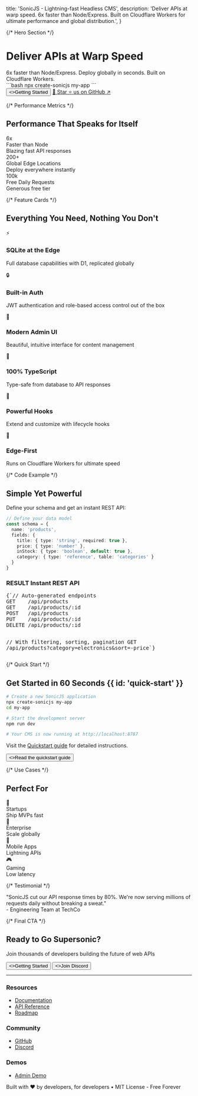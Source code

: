 
  title: 'SonicJS - Lightning-fast Headless CMS',
  description:
    'Deliver APIs at warp speed. 6x faster than Node/Express. Built on Cloudflare Workers for ultimate performance and global distribution.',
}

<HeroPattern />

{/* Hero Section */}

<div className="text-center">
  <h1 className="text-5xl md:text-6xl font-black tracking-tight mb-6 bg-gradient-to-r from-blue-600 via-purple-600 to-pink-600 bg-clip-text text-transparent">
    Deliver APIs at Warp Speed
  </h1>

  <div className="text-xl text-gray-700 dark:text-gray-300 mb-8 max-w-2xl mx-auto">
    <span className="font-bold text-gray-900 dark:text-white">6x faster</span> than Node/Express.
    Deploy globally in <span className="font-bold text-gray-900 dark:text-white">seconds</span>.
    Built on Cloudflare Workers.
  </div>

  <div className="mb-8 max-w-md mx-auto">
    ```bash
    npx create-sonicjs my-app
    ```
  </div>

  <div className="flex flex-col sm:flex-row gap-4 justify-center mb-12">
    <Button href="/quickstart" arrow="right">
      <>Getting Started</>
    </Button>
    <a
      href="https://github.com/lane711/sonicjs"
      target="_blank"
      rel="noopener noreferrer"
      className="group relative inline-flex items-center gap-2 px-6 py-3 bg-gradient-to-r from-gray-900 via-gray-800 to-gray-900 dark:from-white dark:via-gray-100 dark:to-white text-white dark:text-gray-900 font-semibold rounded-lg overflow-hidden transition-all duration-300 hover:scale-105 hover:shadow-2xl border-2 border-gray-700 dark:border-gray-300"
    >
      <span className="absolute inset-0 bg-gradient-to-r from-yellow-400/20 via-orange-400/20 to-yellow-400/20 animate-pulse"></span>
      <span className="relative flex items-center gap-2">
        <span className="animate-bounce">🙏</span>
        <span>Star</span>
        <span className="inline-block animate-spin-slow">⭐</span>
        <span>us on GitHub</span>
        <span className="transform transition-transform duration-300 group-hover:translate-x-1 group-hover:-translate-y-1">↗️</span>
      </span>
      <span className="absolute inset-0 flex items-center justify-center opacity-0 group-hover:opacity-100 transition-opacity duration-300">
        <span className="absolute w-full h-full bg-gradient-to-r from-yellow-400/10 via-orange-400/10 to-yellow-400/10 animate-pulse"></span>
      </span>
    </a>
  </div>
</div>

{/* Performance Metrics */}

## Performance That Speaks for Itself

<div className="grid grid-cols-1 md:grid-cols-3 gap-6 my-12">
  <div className="text-center p-8 rounded-xl bg-gradient-to-br from-blue-500/10 via-blue-400/5 to-cyan-500/10 dark:from-blue-500/20 dark:via-blue-400/10 dark:to-cyan-500/20 border border-blue-200/50 dark:border-blue-700/50 shadow-lg hover:shadow-xl hover:scale-105 transition-all duration-300">
    <div className="text-6xl font-black bg-gradient-to-br from-blue-600 to-cyan-500 dark:from-blue-400 dark:to-cyan-300 bg-clip-text text-transparent mb-3">6x</div>
    <div className="text-lg font-bold mb-1 text-gray-900 dark:text-white">Faster than Node</div>
    <div className="text-sm text-gray-600 dark:text-gray-400">Blazing fast API responses</div>
  </div>
  <div className="text-center p-8 rounded-xl bg-gradient-to-br from-purple-500/10 via-purple-400/5 to-pink-500/10 dark:from-purple-500/20 dark:via-purple-400/10 dark:to-pink-500/20 border border-purple-200/50 dark:border-purple-700/50 shadow-lg hover:shadow-xl hover:scale-105 transition-all duration-300">
    <div className="text-6xl font-black bg-gradient-to-br from-purple-600 to-pink-500 dark:from-purple-400 dark:to-pink-300 bg-clip-text text-transparent mb-3">200+</div>
    <div className="text-lg font-bold mb-1 text-gray-900 dark:text-white">Global Edge Locations</div>
    <div className="text-sm text-gray-600 dark:text-gray-400">Deploy everywhere instantly</div>
  </div>
  <div className="text-center p-8 rounded-xl bg-gradient-to-br from-pink-500/10 via-rose-400/5 to-orange-500/10 dark:from-pink-500/20 dark:via-rose-400/10 dark:to-orange-500/20 border border-pink-200/50 dark:border-pink-700/50 shadow-lg hover:shadow-xl hover:scale-105 transition-all duration-300">
    <div className="text-6xl font-black bg-gradient-to-br from-pink-600 to-orange-500 dark:from-pink-400 dark:to-orange-300 bg-clip-text text-transparent mb-3">100k</div>
    <div className="text-lg font-bold mb-1 text-gray-900 dark:text-white">Free Daily Requests</div>
    <div className="text-sm text-gray-600 dark:text-gray-400">Generous free tier</div>
  </div>
</div>

{/* Feature Cards */}

## Everything You Need, Nothing You Don't

<div className="grid grid-cols-1 md:grid-cols-2 lg:grid-cols-3 gap-6 my-12">
  <div className="group relative overflow-hidden border border-yellow-200/50 dark:border-yellow-700/50 bg-gradient-to-br from-yellow-50/50 via-amber-50/30 to-orange-50/50 dark:from-yellow-900/20 dark:via-amber-900/10 dark:to-orange-900/20 rounded-xl p-6 hover:shadow-xl hover:scale-105 transition-all duration-300">
    <div className="text-5xl mb-4 transform group-hover:scale-110 transition-transform duration-300">⚡</div>
    <h3 className="text-lg font-bold mb-2 text-gray-900 dark:text-white">SQLite at the Edge</h3>
    <p className="text-gray-600 dark:text-gray-300 text-sm">Full database capabilities with D1, replicated globally</p>
    <div className="absolute top-0 right-0 w-20 h-20 bg-yellow-400/10 dark:bg-yellow-400/5 rounded-full -mr-10 -mt-10"></div>
  </div>

  <div className="group relative overflow-hidden border border-green-200/50 dark:border-green-700/50 bg-gradient-to-br from-green-50/50 via-emerald-50/30 to-teal-50/50 dark:from-green-900/20 dark:via-emerald-900/10 dark:to-teal-900/20 rounded-xl p-6 hover:shadow-xl hover:scale-105 transition-all duration-300">
    <div className="text-5xl mb-4 transform group-hover:scale-110 transition-transform duration-300">🔒</div>
    <h3 className="text-lg font-bold mb-2 text-gray-900 dark:text-white">Built-in Auth</h3>
    <p className="text-gray-600 dark:text-gray-300 text-sm">JWT authentication and role-based access control out of the box</p>
    <div className="absolute top-0 right-0 w-20 h-20 bg-green-400/10 dark:bg-green-400/5 rounded-full -mr-10 -mt-10"></div>
  </div>

  <div className="group relative overflow-hidden border border-purple-200/50 dark:border-purple-700/50 bg-gradient-to-br from-purple-50/50 via-violet-50/30 to-indigo-50/50 dark:from-purple-900/20 dark:via-violet-900/10 dark:to-indigo-900/20 rounded-xl p-6 hover:shadow-xl hover:scale-105 transition-all duration-300">
    <div className="text-5xl mb-4 transform group-hover:scale-110 transition-transform duration-300">🎨</div>
    <h3 className="text-lg font-bold mb-2 text-gray-900 dark:text-white">Modern Admin UI</h3>
    <p className="text-gray-600 dark:text-gray-300 text-sm">Beautiful, intuitive interface for content management</p>
    <div className="absolute top-0 right-0 w-20 h-20 bg-purple-400/10 dark:bg-purple-400/5 rounded-full -mr-10 -mt-10"></div>
  </div>

  <div className="group relative overflow-hidden border border-blue-200/50 dark:border-blue-700/50 bg-gradient-to-br from-blue-50/50 via-sky-50/30 to-cyan-50/50 dark:from-blue-900/20 dark:via-sky-900/10 dark:to-cyan-900/20 rounded-xl p-6 hover:shadow-xl hover:scale-105 transition-all duration-300">
    <div className="text-5xl mb-4 transform group-hover:scale-110 transition-transform duration-300">📘</div>
    <h3 className="text-lg font-bold mb-2 text-gray-900 dark:text-white">100% TypeScript</h3>
    <p className="text-gray-600 dark:text-gray-300 text-sm">Type-safe from database to API responses</p>
    <div className="absolute top-0 right-0 w-20 h-20 bg-blue-400/10 dark:bg-blue-400/5 rounded-full -mr-10 -mt-10"></div>
  </div>

  <div className="group relative overflow-hidden border border-pink-200/50 dark:border-pink-700/50 bg-gradient-to-br from-pink-50/50 via-rose-50/30 to-red-50/50 dark:from-pink-900/20 dark:via-rose-900/10 dark:to-red-900/20 rounded-xl p-6 hover:shadow-xl hover:scale-105 transition-all duration-300">
    <div className="text-5xl mb-4 transform group-hover:scale-110 transition-transform duration-300">🔌</div>
    <h3 className="text-lg font-bold mb-2 text-gray-900 dark:text-white">Powerful Hooks</h3>
    <p className="text-gray-600 dark:text-gray-300 text-sm">Extend and customize with lifecycle hooks</p>
    <div className="absolute top-0 right-0 w-20 h-20 bg-pink-400/10 dark:bg-pink-400/5 rounded-full -mr-10 -mt-10"></div>
  </div>

  <div className="group relative overflow-hidden border border-orange-200/50 dark:border-orange-700/50 bg-gradient-to-br from-orange-50/50 via-amber-50/30 to-yellow-50/50 dark:from-orange-900/20 dark:via-amber-900/10 dark:to-yellow-900/20 rounded-xl p-6 hover:shadow-xl hover:scale-105 transition-all duration-300">
    <div className="text-5xl mb-4 transform group-hover:scale-110 transition-transform duration-300">🚀</div>
    <h3 className="text-lg font-bold mb-2 text-gray-900 dark:text-white">Edge-First</h3>
    <p className="text-gray-600 dark:text-gray-300 text-sm">Runs on Cloudflare Workers for ultimate speed</p>
    <div className="absolute top-0 right-0 w-20 h-20 bg-orange-400/10 dark:bg-orange-400/5 rounded-full -mr-10 -mt-10"></div>
  </div>
</div>

{/* Code Example */}

## Simple Yet Powerful

Define your schema and get an instant REST API:

```typescript {{ title: 'Define Your Schema' }}
// Define your data model
const schema = {
  name: 'products',
  fields: {
    title: { type: 'string', required: true },
    price: { type: 'number' },
    inStock: { type: 'boolean', default: true },
    category: { type: 'reference', table: 'categories' }
  }
}
```

<div className="my-6 p-6 border border-green-200 dark:border-green-800 bg-green-50 dark:bg-green-900/20 rounded-xl">
  <h3 className="text-lg font-semibold mb-4 flex items-center text-gray-900 dark:text-white">
    <span className="bg-green-100 dark:bg-green-900/30 text-green-800 dark:text-green-300 text-xs font-bold px-2 py-1 rounded mr-2">RESULT</span>
    Instant REST API
  </h3>
  <pre className="text-sm text-gray-800 dark:text-gray-200 overflow-x-auto">
{`// Auto-generated endpoints
GET    /api/products
GET    /api/products/:id
POST   /api/products
PUT    /api/products/:id
DELETE /api/products/:id

// With filtering, sorting, pagination
GET /api/products?category=electronics&sort=-price`}
  </pre>
</div>

{/* Quick Start */}

## Get Started in 60 Seconds {{ id: 'quick-start' }}

```bash {{ title: 'Installation' }}
# Create a new SonicJS application
npx create-sonicjs my-app
cd my-app

# Start the development server
npm run dev

# Your CMS is now running at http://localhost:8787
```

Visit the [Quickstart guide](/quickstart) for detailed instructions.

<div className="not-prose my-8">
  <Button href="/quickstart" variant="text" arrow="right">
    <>Read the quickstart guide</>
  </Button>
</div>

{/* Use Cases */}

## Perfect For

<div className="grid grid-cols-2 md:grid-cols-4 gap-4 my-12">
  <div className="text-center p-6 border border-gray-200 dark:border-gray-700 rounded-xl">
    <div className="text-4xl mb-2">🚀</div>
    <div className="font-semibold mb-1">Startups</div>
    <div className="text-sm text-gray-600 dark:text-gray-400">Ship MVPs fast</div>
  </div>
  <div className="text-center p-6 border border-gray-200 dark:border-gray-700 rounded-xl">
    <div className="text-4xl mb-2">🏢</div>
    <div className="font-semibold mb-1">Enterprise</div>
    <div className="text-sm text-gray-600 dark:text-gray-400">Scale globally</div>
  </div>
  <div className="text-center p-6 border border-gray-200 dark:border-gray-700 rounded-xl">
    <div className="text-4xl mb-2">📱</div>
    <div className="font-semibold mb-1">Mobile Apps</div>
    <div className="text-sm text-gray-600 dark:text-gray-400">Lightning APIs</div>
  </div>
  <div className="text-center p-6 border border-gray-200 dark:border-gray-700 rounded-xl">
    <div className="text-4xl mb-2">🎮</div>
    <div className="font-semibold mb-1">Gaming</div>
    <div className="text-sm text-gray-600 dark:text-gray-400">Low latency</div>
  </div>
</div>

{/* Testimonial */}

<div className="my-12 p-8 bg-gradient-to-r from-blue-50 to-purple-50 dark:from-blue-900/20 dark:to-purple-900/20 rounded-xl border border-blue-200 dark:border-blue-800">
  <div className="text-xl italic text-gray-700 dark:text-gray-300 mb-4">
    "SonicJS cut our API response times by 80%. We're now serving millions of requests daily without breaking a sweat."
  </div>
  <div className="text-sm text-gray-600 dark:text-gray-400">
    - Engineering Team at TechCo
  </div>
</div>

{/* Final CTA */}

## Ready to Go Supersonic?

Join thousands of developers building the future of web APIs

<div className="flex flex-col sm:flex-row gap-4 justify-center my-8">
  <Button href="/quickstart" arrow="right">
    <>Getting Started</>
  </Button>
  <Button href="https://discord.gg/8bMy6bv3sZ" variant="outline">
    <>Join Discord</>
  </Button>
</div>

---

### Resources

- [Documentation](/quickstart)
- [API Reference](/api)
- [Roadmap](/roadmap)

### Community

- [GitHub](https://github.com/lane711/sonicjs)
- [Discord](https://discord.gg/8bMy6bv3sZ)

### Demos

- [Admin Demo](https://demo.sonicjs.com)

Built with ❤️ by developers, for developers • MIT License - Free Forever
